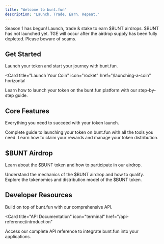 ```yaml
---
title: "Welcome to bunt.fun"
description: "Launch. Trade. Earn. Repeat."
---
```


<Note>
  Season 1 has begun! Launch, trade & stake to earn $BUNT airdrops.
</Note>

<Warning>
$BUNT has not launched yet. TGE will occur after the airdrop supply has been fully depleted. Please beware of scams.
</Warning>

## Get Started

Launch your token and start your journey with bunt.fun.

<Card
  title="Launch Your Coin"
  icon="rocket"
  href="/launching-a-coin"
  horizontal
>
  Learn how to launch your token on the bunt.fun platform with our step-by-step guide.
</Card>

## Core Features

Everything you need to succeed with your token launch.

<Columns cols={2}>
  <Card
    title="Launching a Coin"
    icon="coins"
    href="/launching-a-coin"
  >
    Complete guide to launching your token on bunt.fun with all the tools you need.
  </Card>
  <Card
    title="Claiming Rewards"
    icon="gift"
    href="/claiming-rewards"
  >
    Learn how to claim your rewards and manage your token distribution.
  </Card>
</Columns>

## $BUNT Airdrop

Learn about the $BUNT token and how to participate in our airdrop.

<Columns cols={2}>
  <Card
    title="How Airdrop Works"
    icon="parachute-box"
    href="/bunt-airdrop/how-airdrop-works"
  >
    Understand the mechanics of the $BUNT airdrop and how to qualify.
  </Card>
  <Card
    title="Tokenomics"
    icon="chart-line"
    href="/bunt-airdrop/tokenomics"
  >
    Explore the tokenomics and distribution model of the $BUNT token.
  </Card>
</Columns>

## Developer Resources

Build on top of bunt.fun with our comprehensive API.

<Card
  title="API Documentation"
  icon="terminal"
  href="/api-reference/introduction"
>
  Access our complete API reference to integrate bunt.fun into your applications.
</Card>

